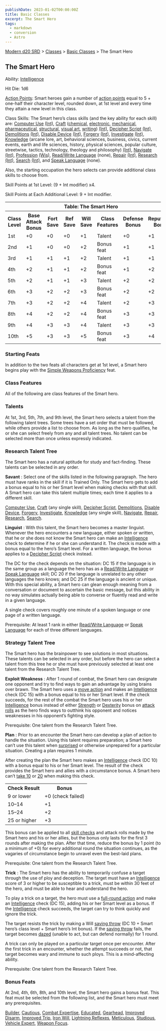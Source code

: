 ```yaml
---
publishDate: 2023-01-02T00:00:00Z
title: Basic Classes
excerpt: The Smart Hero
tags:
  - markdown
  - conversion
  - Astro
---
```


[Modern d20 SRD](/#modernD20) > [Classes](modern-d20-srd-classes-index) > [Basic Classes](modern-d20-srd-classes-basic-index) > The Smart Hero

## The Smart Hero

Ability: [Intelligence](modern-d20-srd-basics-ability-scores)

Hit Die: 1d6

[Action Points](modern-d20-srd-basics-action-points): Smart heroes gain a
number of [action points](modern-d20-srd-basics-action-points) equal to 5 +
one-half their character level, rounded down, at 1st level and every time they
attain a new level in this class.

Class Skills: The Smart hero’s class skills (and the key ability for each
skill) are: [Computer Use](modern-d20-srd-skills-computer-use)
[(Int)](modern-d20-srd-basics-ability-scores), [Craft](modern-d20-srd-skills-craft) ([chemical](modern-d20-srd-skills-craft-chemical),
[electronic](modern-d20-srd-skills-craft-electronic),
[mechanical](modern-d20-srd-skills-craft-mechanical),
[pharmaceutical](modern-d20-srd-skills-craft-pharmaceutical),
[structural](modern-d20-srd-skills-craft-structural), [visual art](modern-d20-srd-skills-craft-visual-art), [writing](modern-d20-srd-skills-craft-writing)) [(Int)](modern-d20-srd-basics-ability-scores), [Decipher Script](modern-d20-srd-skills-decipher-script) [(Int)](modern-d20-srd-basics-ability-scores), [Demolitions](modern-d20-srd-skills-demolitions)
[(Int)](modern-d20-srd-basics-ability-scores), [Disable Device](modern-d20-srd-skills-disable-device) [(Int)](modern-d20-srd-basics-ability-scores), [Forgery](modern-d20-srd-skills-forgery)
[(Int)](modern-d20-srd-basics-ability-scores), [Investigate](modern-d20-srd-skills-investigate) [(Int)](modern-d20-srd-basics-ability-scores),
[Knowledge](modern-d20-srd-skills-knowledge) (arcane lore, art, behavioral
sciences, business, civics, current events, earth and life sciences, history,
physical sciences, popular culture, streetwise, tactics, technology, theology
and philosophy) [(Int)](modern-d20-srd-basics-ability-scores),
[Navigate](modern-d20-srd-skills-navigate) [(Int)](modern-d20-srd-basics-ability-scores), [Profession](modern-d20-srd-skills-profession)
[(Wis)](modern-d20-srd-basics-ability-scores), [Read/Write Language](modern-d20-srd-skills-read-write-language) (none),
[Repair](modern-d20-srd-skills-repair) [(Int)](modern-d20-srd-basics-ability-scores), [Research](modern-d20-srd-skills-research) [(Int)](modern-d20-srd-basics-ability-scores), [Search](modern-d20-srd-skills-search)
[(Int)](modern-d20-srd-basics-ability-scores), and [Speak Language](modern-d20-srd-skills-speak-language) (none).

Also, the starting occupation the hero selects can provide additional class
skills to choose from.

Skill Points at 1st Level: (9 + Int modifier) x4.

Skill Points at Each Additional Level: 9 + Int modifier.


<table> <tr> <th colspan="8">Table: The Smart Hero</th> </tr> <tr> <th>Class Level</th><th>Base Attack Bonus</th><th>Fort Save</th><th>Ref Save</th><th>Will Save</th><th>Class Features</th><th>Defense Bonus</th><th>Reputation Bonus</th> </tr> <tr> <td>1st</td><td>+0</td><td>+0</td><td>+0</td><td>+1</td><td>Talent</td><td>+0</td><td>+1</td> </tr> <tr class="shaded"> <td>2nd</td><td>+1</td><td>+0</td><td>+0</td><td>+2</td><td>Bonus feat</td><td>+1</td><td>+1</td> </tr> <tr> <td>3rd</td><td>+1</td><td>+1</td><td>+1</td><td>+2</td><td>Talent</td><td>+1</td><td>+1</td> </tr> <tr class="shaded"> <td>4th</td><td>+2</td><td>+1</td><td>+1</td><td>+2</td><td>Bonus feat</td><td>+1</td><td>+2</td> </tr> <tr> <td>5th</td><td>+2</td><td>+1</td><td>+1</td><td>+3</td><td>Talent</td><td>+2</td><td>+2</td> </tr> <tr class="shaded"> <td>6th</td><td>+3</td><td>+2</td><td>+2</td><td>+3</td><td>Bonus feat</td><td>+2</td><td>+2</td> </tr> <tr> <td>7th</td><td>+3</td><td>+2</td><td>+2</td><td>+4</td><td>Talent</td><td>+2</td><td>+3</td> </tr> <tr class="shaded"> <td>8th</td><td>+4</td><td>+2</td><td>+2</td><td>+4</td><td>Bonus feat</td><td>+3</td><td>+3</td> </tr> <tr> <td>9th</td><td>+4</td><td>+3</td><td>+3</td><td>+4</td><td>Talent</td><td>+3</td><td>+3</td> </tr> <tr class="shaded"> <td>10th</td><td>+5</td><td>+3</td><td>+3</td><td>+5</td><td>Bonus feat</td><td>+3</td><td>+4</td> </tr></table>



### Starting Feats

In addition to the two feats all characters get at 1st level, a Smart hero
begins play with the [Simple Weapons Proficiency](modern-d20-srd-feats-simple-weapons-proficiency) feat.

### Class Features

All of the following are class features of the Smart hero.

### Talents

At 1st, 3rd, 5th, 7th, and 9th level, the Smart hero selects a talent from the
following talent trees. Some trees have a set order that must be followed,
while others provide a list to choose from. As long as the hero qualifies, he
or she can select freely from any and all talent trees. No talent can be
selected more than once unless expressly indicated.

### Research Talent Tree

The Smart hero has a natural aptitude for study and fact-finding. These
talents can be selected in any order.

**Savant** : Select one of the skills listed in the following paragraph. The
hero must have ranks in the skill if it is Trained Only. The Smart hero gets
to add a bonus equal to his or her Smart level when making checks with that
skill. A Smart hero can take this talent multiple times; each time it applies
to a different skill.

[Computer Use](modern-d20-srd-skills-computer-use), [Craft](modern-d20-srd-skills-craft) (any single skill), [Decipher Script](modern-d20-srd-skills-decipher-script), [Demolitions](modern-d20-srd-skills-demolitions), [Disable Device](modern-d20-srd-skills-disable-device), [Forgery](modern-d20-srd-skills-forgery), [Investigate](modern-d20-srd-skills-investigate),
[Knowledge](modern-d20-srd-skills-knowledge) (any single skill),
[Navigate](modern-d20-srd-skills-navigate), [Repair](modern-d20-srd-skills-repair), [Research](modern-d20-srd-skills-research), [Search](modern-d20-srd-skills-search).

**Linguist** : With this talent, the Smart hero becomes a master linguist.
Whenever the hero encounters a new language, either spoken or written, that he
or she does not know the Smart hero can make an [Intelligence](modern-d20-srd-basics-ability-scores) check to determine if he or she can understand it. The
check is made with a bonus equal to the hero’s Smart level. For a written
language, the bonus applies to a [Decipher Script](modern-d20-srd-skills-decipher-script) check instead.

The DC for the check depends on the situation: DC 15 if the language is in the
same group as a language the hero has as a [Read/Write Language](modern-d20-srd-skills-read-write-language) or [Speak Language](modern-d20-srd-skills-speak-language) skill; DC 20 if the language
is unrelated to any other languages the hero knows; and DC 25 if the language
is ancient or unique. With this special ability, a Smart hero can glean enough
meaning from a conversation or document to ascertain the basic message, but
this ability in no way simulates actually being able to converse or fluently
read and write in a given language.

A single check covers roughly one minute of a spoken language or one page of a
written language.

Prerequisite: At least 1 rank in either [Read/Write Language](modern-d20-srd-skills-read-write-language) or [Speak Language](modern-d20-srd-skills-speak-language) for each of three different languages.

### Strategy Talent Tree

The Smart hero has the brainpower to see solutions in most situations. These
talents can be selected in any order, but before the hero can select a talent
from this tree he or she must have previously selected at least one talent
from the Research Talent Tree.

**Exploit Weakness** : After 1 round of combat, the Smart hero can designate
one opponent and try to find ways to gain an advantage by using brains over
brawn. The Smart hero uses a [move action](modern-d20-srd-combat-move-actions)
and makes an [Intelligence](modern-d20-srd-basics-ability-scores) check (DC
15) with a bonus equal to his or her Smart level. If the check succeeds, for
the rest of the combat the Smart hero uses his or her
[Intelligence](modern-d20-srd-basics-ability-scores) bonus instead of either
[Strength](modern-d20-srd-basics-ability-scores) or
[Dexterity](modern-d20-srd-basics-ability-scores) bonus on [attack rolls](modern-d20-srd-combat-attack-roll) as the hero finds ways to outthink
his opponent and notices weaknesses in his opponent’s fighting style.

Prerequisite: One talent from the Research Talent Tree.

**Plan** : Prior to an encounter the Smart hero can develop a plan of action
to handle the situation. Using this talent requires preparation; a Smart hero
can’t use this talent when [surprised](modern-d20-srd-combat-surprise) or
otherwise unprepared for a particular situation. Creating a plan requires 1
minute.

After creating the plan the Smart hero makes an [Intelligence](modern-d20-srd-basics-ability-scores) check (DC 10) with a bonus equal to his or her Smart
level. The result of the check provides the Smart hero and allies with a
circumstance bonus. A Smart hero can’t [take 10](modern-d20-srd-skills-skill-basics-php#take10-index) or [20](modern-d20-srd-skills-skill-basics-php#take20-index) when making this check.


<table> <tr> <th>Check Result</th><th>Bonus</th></tr> <tr><td>9 or lower</td><td>+0 (check failed)</td></tr> <tr class="shaded"><td>10–14</td><td>+1</td></tr> <tr><td>15–24</td><td>+2</td></tr> <tr class="shaded"><td>25 or higher</td><td>+3</td></tr> </table>



This bonus can be applied to all [skill checks](modern-d20-srd-skills-skill-basics-php#skill-check-index) and attack rolls made by the Smart hero and his
or her allies, but the bonus only lasts for the first 3 rounds after making
the plan. After that time, reduce the bonus by 1 point (to a minimum of +0)
for every additional round the situation continues, as the vagaries of
circumstance begin to unravel even the best-laid plans.

Prerequisite: One talent from the Research Talent Tree.

**Trick** : The Smart hero has the ability to temporarily confuse a target
through the use of ploy and deception. The target must have an
[Intelligence](modern-d20-srd-basics-ability-scores) score of 3 or higher to
be susceptible to a trick, must be within 30 feet of the hero, and must be
able to hear and understand the hero.

To play a trick on a target, the hero must use a [full-round action](modern-d20-srd-combat-full-round-actions) and make an
[Intelligence](modern-d20-srd-basics-ability-scores) check (DC 15), adding his
or her Smart level as a bonus. If the [Intelligence](modern-d20-srd-basics-ability-scores) check succeeds, the target can try to think quickly and ignore
the trick.

The target resists the trick by making a Will [saving throw](modern-d20-srd-basics-saving-throws) (DC 10 + Smart hero’s class level + Smart hero’s Int
bonus). If the [saving throw](modern-d20-srd-basics-saving-throws) fails, the
target becomes [dazed](modern-d20-srd-conditions-index) (unable to act, but
can defend normally) for 1 round.

A trick can only be played on a particular target once per encounter. After
the first trick in an encounter, whether the attempt succeeds or not, that
target becomes wary and immune to such ploys. This is a mind-affecting
ability.

Prerequisite: One talent from the Research Talent Tree.

### Bonus Feats

At 2nd, 4th, 6th, 8th, and 10th level, the Smart hero gains a bonus feat. This
feat must be selected from the following list, and the Smart hero must meet
any prerequisites.

[Builder](modern-d20-srd-feats-builder), [Cautious](modern-d20-srd-feats-cautious), [Combat Expertise](modern-d20-srd-feats-combat-expertise),
[Educated](modern-d20-srd-feats-educated), [Gearhead](modern-d20-srd-feats-gearhead), [Improved Disarm](modern-d20-srd-feats-improved-disarm), [Improved Trip](modern-d20-srd-feats-improved-trip), [Iron Will](modern-d20-srd-feats-iron-will), [Lightning Reflexes](modern-d20-srd-feats-lightning-reflexes),
[Meticulous](modern-d20-srd-feats-meticulous), [Studious](modern-d20-srd-feats-studious), [Vehicle Expert](modern-d20-srd-feats-vehicle-expert),
[Weapon Focus](modern-d20-srd-feats-weapon-focus).

